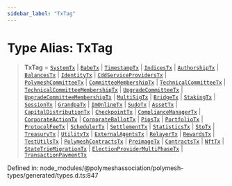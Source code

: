 ```yaml
---
sidebar_label: "TxTag"
---
```


# Type Alias: TxTag

> **TxTag** = [`SystemTx`](../enumerations/SystemTx.mdx) \| [`BabeTx`](../enumerations/BabeTx.mdx) \| [`TimestampTx`](../enumerations/TimestampTx.mdx) \| [`IndicesTx`](../enumerations/IndicesTx.mdx) \| [`AuthorshipTx`](../enumerations/AuthorshipTx.mdx) \| [`BalancesTx`](../enumerations/BalancesTx.mdx) \| [`IdentityTx`](../enumerations/IdentityTx.mdx) \| [`CddServiceProvidersTx`](../enumerations/CddServiceProvidersTx.mdx) \| [`PolymeshCommitteeTx`](../enumerations/PolymeshCommitteeTx.mdx) \| [`CommitteeMembershipTx`](../enumerations/CommitteeMembershipTx.mdx) \| [`TechnicalCommitteeTx`](../enumerations/TechnicalCommitteeTx.mdx) \| [`TechnicalCommitteeMembershipTx`](../enumerations/TechnicalCommitteeMembershipTx.mdx) \| [`UpgradeCommitteeTx`](../enumerations/UpgradeCommitteeTx.mdx) \| [`UpgradeCommitteeMembershipTx`](../enumerations/UpgradeCommitteeMembershipTx.mdx) \| [`MultiSigTx`](../enumerations/MultiSigTx.mdx) \| [`BridgeTx`](../enumerations/BridgeTx.mdx) \| [`StakingTx`](../enumerations/StakingTx.mdx) \| [`SessionTx`](../enumerations/SessionTx.mdx) \| [`GrandpaTx`](../enumerations/GrandpaTx.mdx) \| [`ImOnlineTx`](../enumerations/ImOnlineTx.mdx) \| [`SudoTx`](../enumerations/SudoTx.mdx) \| [`AssetTx`](../enumerations/AssetTx.mdx) \| [`CapitalDistributionTx`](../enumerations/CapitalDistributionTx.mdx) \| [`CheckpointTx`](../enumerations/CheckpointTx.mdx) \| [`ComplianceManagerTx`](../enumerations/ComplianceManagerTx.mdx) \| [`CorporateActionTx`](../enumerations/CorporateActionTx.mdx) \| [`CorporateBallotTx`](../enumerations/CorporateBallotTx.mdx) \| [`PipsTx`](../enumerations/PipsTx.mdx) \| [`PortfolioTx`](../enumerations/PortfolioTx.mdx) \| [`ProtocolFeeTx`](../enumerations/ProtocolFeeTx.mdx) \| [`SchedulerTx`](../enumerations/SchedulerTx.mdx) \| [`SettlementTx`](../enumerations/SettlementTx.mdx) \| [`StatisticsTx`](../enumerations/StatisticsTx.mdx) \| [`StoTx`](../enumerations/StoTx.mdx) \| [`TreasuryTx`](../enumerations/TreasuryTx.mdx) \| [`UtilityTx`](../enumerations/UtilityTx.mdx) \| [`ExternalAgentsTx`](../enumerations/ExternalAgentsTx.mdx) \| [`RelayerTx`](../enumerations/RelayerTx.mdx) \| [`RewardsTx`](../enumerations/RewardsTx.mdx) \| [`TestUtilsTx`](../enumerations/TestUtilsTx.mdx) \| [`PolymeshContractsTx`](../enumerations/PolymeshContractsTx.mdx) \| [`PreimageTx`](../enumerations/PreimageTx.mdx) \| [`ContractsTx`](../enumerations/ContractsTx.mdx) \| [`NftTx`](../enumerations/NftTx.mdx) \| [`StateTrieMigrationTx`](../enumerations/StateTrieMigrationTx.mdx) \| [`ElectionProviderMultiPhaseTx`](../enumerations/ElectionProviderMultiPhaseTx.mdx) \| [`TransactionPaymentTx`](../enumerations/TransactionPaymentTx.mdx)

Defined in: node\_modules/@polymeshassociation/polymesh-types/generated/types.d.ts:847
